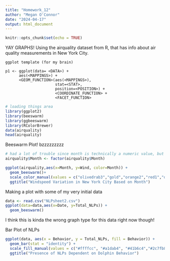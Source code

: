 ```yaml
---
title: "Homework_12"
author: "Megan O'Connor"
date: "2024-04-17"
output: html_document
---
```


```r
knitr::opts_chunk$set(echo = TRUE)
```
YAY GRAPHS!
Using the airquality dataset from R, that has info about air quality measurements in New York City.
```
ggplot template (for my brain)

p1 <- ggplot(data= <DATA>) +
      aes(<MAPPINGS>) + 
      <GEOM_FUNCTION>(aes(<MAPPINGS>),
                      stat=<STAT>,
                      position=<POSITION>) +
                      <COORDINATE_FUNCTION> +
                      <FACET_FUNCTION>
```
```r
# loading things area
library(ggplot2)
library(beeswarm)
library(ggbeeswarm)
library(RColorBrewer)
data(airquality)
head(airquality)


```

Beeswarm Plot! bzzzzzzzzz
```r
# had a lot of trouble since month is technically a numeric value, but here is how to turn it into a factor
airquality$Month <- factor(airquality$Month)

ggplot(airquality,aes(x=Month, y=Wind, color=Month)) +
  geom_beeswarm()+
  scale_color_manual(values = c("olivedrab3","gold","orange2","red1","darkred"))+
  ggtitle("Windspeed Variation in New York City Based on Month")

```
Making a plot with some of my very initial data
```r
data <- read.csv("NLPsheet2.csv")
ggplot(data=data,aes(x=Date, y=Total_NLPs)) +
  geom_beeswarm()
```
I think this is kinda the wrong graph type for this data right now though!

Bar Plot of NLPs
```r
ggplot(data, aes(x = Behavior, y = Total_NLPs, fill = Behavior)) + 
  geom_bar(stat = "identity") +
  scale_fill_manual(values = c("#ffffcc", "#a1dab4", "#41b6c4","#2c7fb8", "#225ea8")) +
  ggtitle("Presence of NLPs Dependent on Dolphin Behavior")
```
